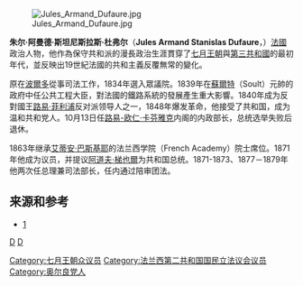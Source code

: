 [[File:Jules_Armand_Dufaure.jpg|thumb]]

'''朱尔·阿曼德·斯坦尼斯拉斯·杜弗尔'''（'''Jules Armand Stanislas Dufaure'''，{{bd|1798年|12月4日|1881年|6月28日|catIdx=D}}）[[法國|法國]]政治人物，他作為保守共和派的漫長政治生涯貫穿了[[七月王朝|七月王朝]]與[[法蘭西第三共和國|第三共和國]]的最初年代，並反映出19世紀法國的共和主義反覆無常的變化。

原在[[波爾多|波爾多]]從事司法工作，1834年選入眾議院。1839年在[[尼古拉斯·让·德迪乌·苏尔特|蘇爾特]]（Soult）元帥的政府中任公共工程大臣，對法國的鐵路系統的發展產生重大影響。1840年成为反對國王[[路易·菲利浦|路易·菲利浦]]反对派领导人之一，1848年爆发革命，他接受了共和国，成为温和共和党人。10月13日任[[路易-欧仁·卡芬雅克|路易-欧仁·卡芬雅克]]内阁的内政部长，总统选举失败后退休。

1863年继承[[艾蒂安·巴斯基耶|艾蒂安·巴斯基耶]]的法兰西学院（French Academy）院士席位。1871年他成为议员，并提议[[阿道夫·梯也爾|阿道夫·梯也爾]]为共和国总统。1871-1873、1877－1879年他两次任总理兼司法部长，任内通过陪审团法。

==来源和参考==
*{{1911}} [https://web.archive.org/web/20070518052805/http://www.1911encyclopedia.org/Jean_Baptiste_Bessieres]

{{start box}}
{{succession box|[[路易·朱尔·特罗胥|路易·朱尔·特罗胥]]|[[阿尔贝·德·布罗伊_(第四代布罗伊公爵)|布羅伊公爵(第四)]]|[[法国总理|法国总理]]|1871-1873}}
{{succession box|[[路易·布菲|路易·布菲]]|[[朱尔·西蒙|朱尔·西蒙]]|[[法国总理|法国总理]]|1876}}
{{succession box|[[盖坦·德·Rochebouët|盖坦·德·Rochebouët]]|[[威廉·瓦丁顿|威廉·瓦丁顿]]|[[法国总理|法国总理]]|1877-1879}}
{{end box}}
{{France-poli-bio-stub}}
{{法国政府首脑}}
[[category:法國總理|D]]
[[category:法蘭西學院院士|D]]
[[Category:七月王朝众议员|Category:七月王朝众议员]]
[[Category:法兰西第二共和国国民立法议会议员|Category:法兰西第二共和国国民立法议会议员]]
[[Category:奥尔良党人|Category:奥尔良党人]]